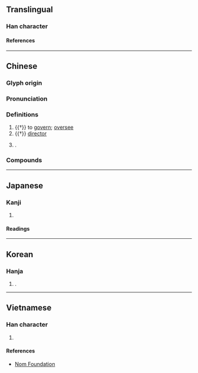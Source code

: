 {{character info}}
==Translingual==

===Han character===
{{Han char|rn=4|rad=丿|as=03|sn=4|four=17507|canj=SK,XSK|ids=⿻コ𠂇}}

====References====
{{Han ref|kx=0299.270|dkj=07631|dj=0595.090|hdz=20964.010|uh=5C39}}

----

==Chinese==
{{zh-forms}}

===Glyph origin===
{{Han etym}}

===Pronunciation===
{{zh-pron
|m=yǐn
|c=wan5
|c-t=vun4
|h=pfs=yún;gd=yun1
|md=ṳ̄ng
|mn=qz,tw,xm:ún/zz:ín
|mn-t=ng2/eng2/êng2/ing2
|mn-t_note=ng2 - Chaozhou; eng2 - Shantou, Raoping; êng2 - Jieyang; ing2 - Chaoyang, Puning, Huilai
|w=
|mc=y
|oc=y
|cat=v,n,pn
}}

===Definitions===
{{zh-hanzi}}

# {{†}} to [[govern]]; [[oversee]]
# {{†}} [[director]]
# {{surname|zh|nodot=1}}.
#: {{zh-x|^尹 ^志-平|'''Yin''' Zhiping {{gloss|famous Jin and Yuan Dynasty Taoist philosopher}}}}

===Compounds===
{{zh-der|尹文子|尹邢避面|京兆尹|府尹|京尹|師尹|令尹|奄尹|尹霍夫池|版尹|縣尹|關尹|詹尹|箴尹|尹集|尹吉甫}}

----

==Japanese==

===Kanji===
{{ja-kanji|grade=|rs=丿03}}

# {{rfdef|ja|sort=丿03}}

====Readings====
{{ja-readings
|on=いん<ゐん
|kun=おさ-, ただ-す
|nanori=い, おさむ, ただ, ただし, のぶ, まこと, まさ
}}

----

==Korean==

===Hanja===
{{ko-hanja|성|윤}}

# {{surname|ko|nodot=1}}.

----

==Vietnamese==

===Han character===
{{vi-readings|rs=丿03|reading=[[doãn]], [[duẫn]]}}

# {{rfdef|vi|sort=丿03}}

====References====
* [http://nomfoundation.org/common/nom_details.php?codepoint=5c39&img=1 Nom Foundation]

{{cln|vi|Han tu}}